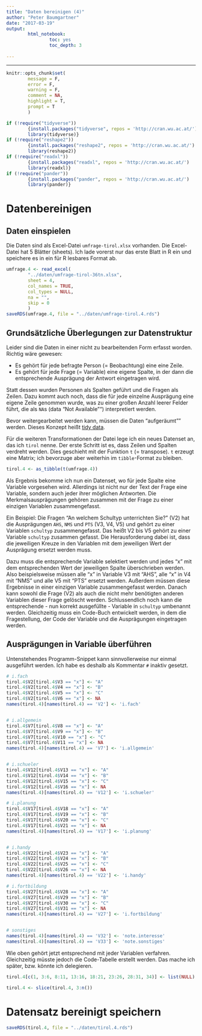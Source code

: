 ```yaml
---
title: "Daten bereinigen (4)"
author: "Peter Baumgartner"
date: "2017-03-19"
output: 
        html_notebook:
                toc: yes
                toc_depth: 3
                
---
```

***

```r
knitr::opts_chunk$set(
        message = F,
        error = F,
        warning = F,
        comment = NA,
        highlight = T,
        prompt = T
        )

if (!require("tidyverse")) 
        {install.packages("tidyverse", repos = 'http://cran.wu.ac.at/')
        library(tidyverse)}
if (!require("reshape2"))
        {install.packages("reshape2", repos = 'http://cran.wu.ac.at/')
        library(reshape2)}
if (!require("readxl"))
        {install.packages("readxl", repos = 'http://cran.wu.ac.at/')
        library(readxl)}
if (!require("pander"))
        {install.packages("pander", repos = 'http://cran.wu.ac.at/')
        library(pander)}


```

# Datenbereinigen

## Daten einspielen


Die Daten sind als Excel-Datei `umfrage-tirol.xlsx` vorhanden. Die Excel-Datei hat 5 Blätter (sheets). Ich lade vorerst nur das erste Blatt in R ein und speichere es in ein für R lesbares Format ab. 


```r

umfrage.4 <- read_excel(
        "../daten/umfrage-tirol-36tn.xlsx",
        sheet = 4,
        col_names = TRUE,
        col_types = NULL,
        na = "",
        skip = 0
        )
saveRDS(umfrage.4, file = "../daten/umfrage-tirol.4.rds")

```

## Grundsätzliche Überlegungen zur Datenstruktur
Leider sind die Daten in einer nicht zu bearbeitenden Form erfasst worden. Richtig wäre gewesen: 

* Es gehört für jede befragte Person (= Beobachtung) eine eine Zeile. 
* Es gehört für jede Frage (= Variable) eine eigene Spalte, in der dann die entsprechende Ausprägung der Antwort eingetragen wird.

Statt dessen wurden Personen als Spalten geführt und die Fragen als Zeilen. Dazu kommt auch noch, dass die für jede einzelne Ausprägung eine eigene Zeile genommen wurde, was zu einer großen Anzahl leerer Felder führt, die als `NA`s (data "Not Available"") interpretiert werden.

Bevor weitergearbeitet werden kann, müssen die Daten "aufgeräumt"" werden. Dieses Konzept heißt [tidy data](https://cran.r-project.org/web/packages/tidyr/vignettes/tidy-data.html).

Für die weiteren Transformationen der Datei lege ich ein neues Datenset an, das ich `tirol` nenne.
Der erste Schritt ist es, dass Zeilen und Spalten verdreht werden. Dies geschieht mit der Funktion `t` (= transpose). `t` erzeugt eine Matrix; ich bevorzuge aber weiterhin im `tibble`-Format zu bleiben. 

```r
tirol.4 <- as_tibble(t(umfrage.4))
```

Als Ergebnis bekomme ich nun ein Datenset, wo für jede Spalte eine Variable vorgesehen wird. Allerdings ist nicht nur der Text der Frage eine Variable, sondern auch jeder ihrer möglichen Antworten. Die Merkmalsausprägungen gehören zusammen mit der Frage zu einer einzigen Variablen zusammengefasst.

Ein Beispiel: Die Fragen "An welchem Schultyp unterrichten Sie?" (V2) hat die Ausprägungen `AHS`, `NMS` und `PTS` (V3, V4, V5) und gehört zu einer Variablen `schultyp` zusammengefasst. Das heißt V2 bis V5 gehört zu einer Variable `schultyp` zusammen gefasst. Die Herausforderung dabei ist, dass die jeweiligen Kreuze in den Variablen mit dem jeweiligen Wert der Ausprägung ersetzt werden muss.

Dazu muss die entsprechende Variable selektiert werden und jedes "x" mit dem entsprechenden Wert der jeweiligen Spalte überschrieben werden. Also beispielsweise müssen alle "x" in Variable V3 mit "AHS", alle "x" in V4 mit "NMS" und alle V5 mit "PTS" ersetzt werden. Außerdem müssen  diese  Ergebnisse in einer einzigen Variable zusammengefasst werden. Danach kann sowohl die Frage (V2) als auch die nicht mehr benötigten anderen Variablen dieser Frage gelöscht werden. Schlussendlich noch kann die entsprechende - nun korrekt ausgefüllte - Variable in `schultyp` umbenannt werden. Gleichzeitig muss ein Code-Buch entwickelt werden, in dem die Fragestellung, der Code der Variable und die Ausprägungen eingetragen werden.

## Ausprägungen in Variable überführen

Untenstehendes Programm-Snippet kann sinnvollerweise nur einmal ausgeführt werden. Ich habe es deshalb als Kommentar `#` inaktiv gesetzt.



```r

# i.fach
tirol.4$V2[tirol.4$V3 == "x"] <- "A"
tirol.4$V2[tirol.4$V4 == "x"] <- "B"
tirol.4$V2[tirol.4$V5 == "x"] <- "C"
tirol.4$V2[tirol.4$V6 == "x"] <- NA
names(tirol.4)[names(tirol.4) == 'V2'] <- 'i.fach'


# i.allgemein
tirol.4$V7[tirol.4$V8 == "x"] <- "A"
tirol.4$V7[tirol.4$V9 == "x"] <- "B"
tirol.4$V7[tirol.4$V10 == "x"] <- "C"
tirol.4$V7[tirol.4$V11 == "x"] <- NA
names(tirol.4)[names(tirol.4) == 'V7'] <- 'i.allgemein'


# i.schueler
tirol.4$V12[tirol.4$V13 == "x"] <- "A"
tirol.4$V12[tirol.4$V14 == "x"] <- "B"
tirol.4$V12[tirol.4$V15 == "x"] <- "C"
tirol.4$V12[tirol.4$V16 == "x"] <- NA
names(tirol.4)[names(tirol.4) == 'V12'] <- 'i.schueler'

# i.planung
tirol.4$V17[tirol.4$V18 == "x"] <- "A"
tirol.4$V17[tirol.4$V19 == "x"] <- "B"
tirol.4$V17[tirol.4$V20 == "x"] <- "C"
tirol.4$V17[tirol.4$V21 == "x"] <- NA
names(tirol.4)[names(tirol.4) == 'V17'] <- 'i.planung'


# i.handy
tirol.4$V22[tirol.4$V23 == "x"] <- "A"
tirol.4$V22[tirol.4$V24 == "x"] <- "B"
tirol.4$V22[tirol.4$V25 == "x"] <- "C"
tirol.4$V22[tirol.4$V26 == "x"] <- NA
names(tirol.4)[names(tirol.4) == 'V22'] <- 'i.handy'

# i.fortbildung
tirol.4$V27[tirol.4$V28 == "x"] <- "A"
tirol.4$V27[tirol.4$V29 == "x"] <- "B"
tirol.4$V27[tirol.4$V30 == "x"] <- "C"
tirol.4$V27[tirol.4$V31 == "x"] <- NA
names(tirol.4)[names(tirol.4) == 'V27'] <- 'i.fortbildung'


# sonstiges
names(tirol.4)[names(tirol.4) == 'V32'] <- 'note.interesse'
names(tirol.4)[names(tirol.4) == 'V33'] <- 'note.sonstiges'


```



Wie oben gehört jetzt entsprechend mit jeder Variablen verfahren. Gleichzeitig müsste jedoch die Code-Tabelle erstellt werden. Das mache ich später, bzw. könnte ich delegieren.

```r


tirol.4[c(1, 3:6, 8:11, 13:16, 18:21, 23:26, 28:31, 34)] <- list(NULL)

tirol.4 <- slice(tirol.4, 3:n())
```

# Datensatz bereinigt speichern


```r
saveRDS(tirol.4, file = "../daten/tirol.4.rds")
```

